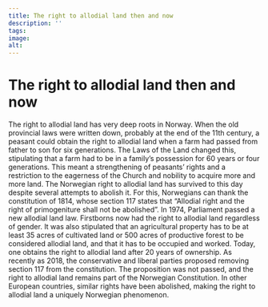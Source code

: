 ```yaml
---
title: The right to allodial land then and now
description: ''
tags:
image: 
alt: 
---
```



# The right to allodial land then and now

The right to allodial land has very deep roots in Norway. When the old provincial laws were written down, probably at the end of the 11th century, a peasant could obtain the right to allodial land when a farm had passed from father to son for six generations. The Laws of the Land changed this, stipulating that a farm had to be in a family’s possession for 60 years or four generations. This meant a strengthening of peasants’ rights and a restriction to the eagerness of the Church and nobility to acquire more and more land. The Norwegian right to allodial land has survived to this day despite several attempts to abolish it. For this, Norwegians can thank the constitution of 1814, whose section 117 states that “Allodial right and the right of primogeniture shall not be abolished”. In 1974, Parliament passed a new allodial land law. Firstborns now had the right to allodial land regardless of gender. It was also stipulated that an agricultural property has to be at least 35 acres of cultivated land or 500 acres of productive forest to be considered allodial land, and that it has to be occupied and worked. Today, one obtains the right to allodial land after 20 years of ownership. As recently as 2018, the conservative and liberal parties proposed removing section 117 from the constitution. The proposition was not passed, and the right to allodial land remains part of the Norwegian Constitution. In other European countries, similar rights have been abolished, making the right to allodial land a uniquely Norwegian phenomenon.
